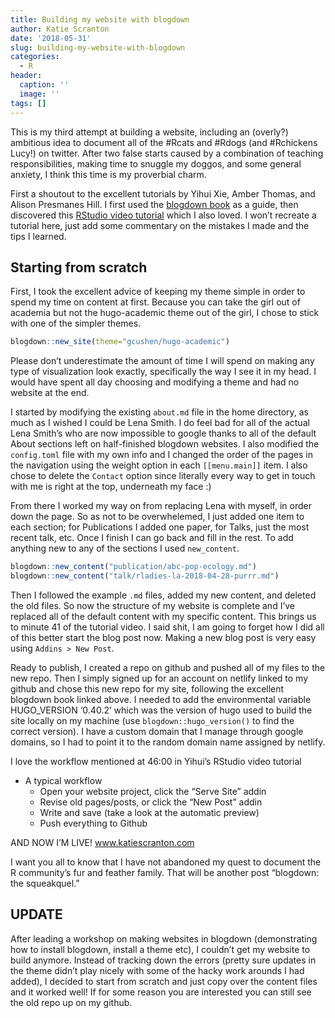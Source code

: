 ```yaml
---
title: Building my website with blogdown
author: Katie Scranton
date: '2018-05-31'
slug: building-my-website-with-blogdown
categories:
  - R
header:
  caption: ''
  image: ''
tags: []
---
```


This is my third attempt at building a website, including an (overly?) ambitious idea to document all of the #Rcats and #Rdogs (and #Rchickens Lucy!) on twitter. After two false starts caused by a combination of teaching responsibilities, making time to snuggle my doggos, and some general anxiety, I think this time is my proverbial charm. 

First a shoutout to the excellent tutorials by Yihui Xie, Amber Thomas, and Alison Presmanes Hill. I first used the [blogdown book](https://bookdown.org/yihui/blogdown/) as a guide, then discovered this [RStudio video tutorial](https://www.rstudio.com/resources/webinars/introducing-blogdown/) which I also loved. I won't recreate a tutorial here, just add some commentary on the mistakes I made and the tips I learned. 

## Starting from scratch

First, I took the excellent advice of keeping my theme simple in order to spend my time on content at first. Because you can take the girl out of academia but not the hugo-academic theme out of the girl, I chose to stick with one of the simpler themes. 

```r
blogdown::new_site(theme="gcushen/hugo-academic")
```

Please don't underestimate the amount of time I will spend on making any type of visualization look exactly, specifically the way I see it in my head. I would have spent all day choosing and modifying a theme and had no website at the end.

I started by modifying the existing `about.md` file in the home directory, as much as I wished I could be Lena Smith. I do feel bad for all of the actual Lena Smith's who are now impossible to google thanks to all of the default About sections left on half-finished blogdown websites. I also modified the `config.toml` file with my own info and I changed the order of the pages in the navigation using the weight option in each `[[menu.main]]` item. I also chose to delete the `Contact` option since literally every way to get in touch with me is right at the top, underneath my face :)

From there I worked my way on from replacing Lena with myself, in order down the page. So as not to be overwhelemed, I just added one item to each section; for Publications I added one paper, for Talks, just the most recent talk, etc. Once I finish I can go back and fill in the rest. To add anything new to any of the sections I used `new_content`.

```r
blogdown::new_content("publication/abc-pop-ecology.md")
blogdown::new_content("talk/rladies-la-2018-04-28-purrr.md")
```

Then I followed the example `.md` files, added my new content, and deleted the old files. So now the structure of my website is complete and I've replaced all of the default content with my specific content. This brings us to minute 41 of the tutorial video. I said shit, I am going to forget how I did all of this better start the blog post now. Making a new blog post is very easy using `Addins > New Post`. 

Ready to publish, I created a repo on github and pushed all of my files to the new repo. Then I simply signed up for an account on netlify linked to my github and chose this new repo for my site, following the excellent blogdown book linked above. I needed to add the environmental variable HUGO_VERSION '0.40.2' which was the version of hugo used to build the site locally on my machine (use ``blogdown::hugo_version()`` to find the correct version). I have a custom domain that I manage through google domains, so I had to point it to the random domain name assigned by netlify. 

I love the workflow mentioned at 46:00 in Yihui's RStudio video tutorial

* A typical workflow
    + Open your website project, click the "Serve Site" addin
    + Revise old pages/posts, or click the "New Post" addin
    + Write and save (take a look at the automatic preview)
    + Push everything to Github

AND NOW I'M LIVE! [www.katiescranton.com](http://www.katiescranton.com)

I want you all to know that I have not abandoned my quest to document the R community's fur and feather family. That will be another post "blogdown: the squeakquel."

## UPDATE

After leading a workshop on making websites in blogdown (demonstrating how to install blogdown, install a theme etc), I couldn't get my website to build anymore. Instead of tracking down the errors (pretty sure updates in the theme didn't play nicely with some of the hacky work arounds I had added), I decided to start from scratch and just copy over the content files and it worked well! If for some reason you are interested you can still see the old repo up on my github.
